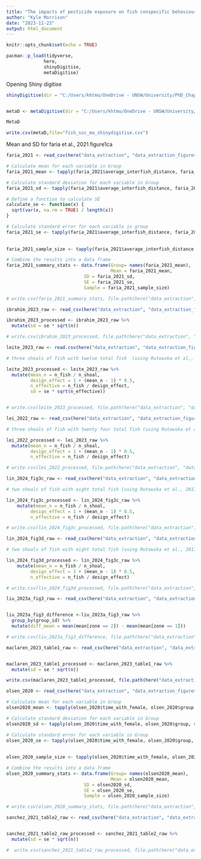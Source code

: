 ```yaml
---
title: "The impacts of pesticide exposure on fish conspecific behavioural interactions: systematic review and meta-analysis - data extraction"
author: "Kyle Morrison"
date: "2023-11-23"
output: html_document
---
```


```r
knitr::opts_chunk$set(echo = TRUE)
```

```r
pacman::p_load(tidyverse,
              here,
              shinyDigitise,
              metaDigitise)
```


Opening Shiny digitise
```r
shinyDigitise(dir = "C:/Users/khtmo/OneDrive - UNSW/University/PhD_Chapters/4_fish_soc_ma/fish_conspecific_behaviour_MA/data_extraction/data_extraction_figures")


metaD <- metaDigitise(dir = "C:/Users/khtmo/OneDrive - UNSW/University/PhD_Chapters/4_fish_soc_ma/fish_conspecific_behaviour_MA/data_extraction/data_extraction_figures")

MetaD

write.csv(metaD,file="fish_soc_ma_shinydigitise.csv")


```


Mean and SD for faria et al., 2021 figure1ca
```r
faria_2021 <- read_csv(here("data_extraction", "data_extraction_figures", "faria_2021_fig1ca_raw.csv"))

# Calculate mean for each variable in Group
faria_2021_mean <- tapply(faria_2021$average_interfish_distance, faria_2021$group, mean, na.rm = TRUE)

# Calculate standard deviation for each variable in Group
faria_2021_sd <- tapply(faria_2021$average_interfish_distance, faria_2021$group, sd, na.rm = TRUE)

# Define a function to calculate SE
calculate_se <- function(x) {
  sqrt(var(x, na.rm = TRUE) / length(x))
}

# Calculate standard error for each variable in group
faria_2021_se <- tapply(faria_2021$average_interfish_distance, faria_2021$group, function(x) calculate_se(x) / sqrt(length(x)))
 
 
faria_2021_sample_size <- tapply(faria_2021$average_interfish_distance, faria_2021$group, length)

# Combine the results into a data frame
faria_2021_summary_stats <- data.frame(Group= names(faria_2021_mean),
                                       Mean = faria_2021_mean,
                             SD = faria_2021_sd,
                             SE = faria_2021_se,
                             Sample = faria_2021_sample_size)

# write.csv(faria_2021_summary_stats, file.path(here("data_extraction", "data_extraction_figures"), "faria_2021_summary_stats.csv"), row.names = FALSE)

```

```r
ibrahim_2023_raw <- read_csv(here("data_extraction", "data_extraction_figures", "ibrahim_2023_table1_raw.csv"))

ibrahim_2023_processed <- ibrahim_2023_raw %>%
  mutate(sd = se * sqrt(n))

# write.csv(ibrahim_2023_processed, file.path(here("data_extraction", "data_extraction_figures"), "ibrahim_2023_processed.csv"), row.names = FALSE)

```

```r
leite_2023_raw <- read.csv(here("data_extraction", "data_extraction_figures", "leite_2023_in_text_raw.csv"))

# three shoals of fish with twelve total fish  (using Rutowska et al., 2013 for effective sample size)

leite_2023_processed <- leite_2023_raw %>%
  mutate(mean_n = n_fish / n_shoal,
         design_effect = 1 + (mean_n - 1) * 0.5,
         n_effective = n_fish / design_effect,
         sd = se * sqrt(n_effective))


# write.csv(leite_2023_processed, file.path(here("data_extraction", "data_extraction_figures"), "leite_2023_processed.csv"), row.names = FALSE)


```


```r
lei_2022_raw <- read_csv(here("data_extraction", "data_extraction_figures", "lei_2022_sample_size_raw.csv"))

# three shoals of fish with twenty four total fish (using Rutowska et al., 2013 for effective sample size)

lei_2022_processed <- lei_2023_raw %>%
  mutate(mean_n = n_fish / n_shoal,
         design_effect = 1 + (mean_n - 1) * 0.5,
         n_effective = n_fish / design_effect)

# write.csv(lei_2022_processed, file.path(here("data_extraction", "data_extraction_figures"), "lei_2022_sample_size_processed.csv"), row.names = FALSE)

```


```r
lin_2024_fig3c_raw <- read_csv(here("data_extraction", "data_extraction_figures", "lin_2024_fig3c_sample_size_raw.csv"))

# two shoals of fish with eight total fish (using Rutowska et al., 2013 for effective sample size)

lin_2024_fig3c_processed <- lin_2024_fig3c_raw %>% 
    mutate(mean_n = n_fish / n_shoal,
         design_effect = 1 + (mean_n - 1) * 0.5,
         n_effective = n_fish / design_effect)

# write.csv(lin_2024_fig3c_processed, file.path(here("data_extraction", "data_extraction_figures"), "lin_2024_fig3c_processed.csv"), row.names = FALSE)

```



```r
lin_2024_fig3d_raw <- read_csv(here("data_extraction", "data_extraction_figures", "lin_2024_fig3d_sample_size_raw.csv"))

# two shoals of fish with eight total fish (using Rutowska et al., 2013 for effective sample size)

lin_2024_fig3d_processed <- lin_2024_fig3c_raw %>% 
    mutate(mean_n = n_fish / n_shoal,
         design_effect = 1 + (mean_n - 1) * 0.5,
         n_effective = n_fish / design_effect)

# write.csv(lin_2024_fig3d_processed, file.path(here("data_extraction", "data_extraction_figures"), "lin_2024_fig3d_processed.csv"), row.names = FALSE)

```


```r
liu_2023a_fig3_raw <- read_csv(here("data_extraction", "data_extraction_figures", "liu_2023a_fig3_raw.csv"))


liu_2023a_fig3_difference <-liu_2023a_fig3_raw %>%
  group_by(group_id) %>%
  mutate(diff_mean = mean(mean[zone == 2]) - mean(mean[zone == 1]))

# write.csv(liu_2023a_fig3_difference, file.path(here("data_extraction", "data_extraction_figures"), "liu_2023a_fig3_difference.csv"), row.names = FALSE)


```


```r
maclaren_2023_table1_raw <- read_csv(here("data_extraction", "data_extraction_figures", "maclaren_2023_table1_raw.csv"))


maclaren_2023_table1_processed <- maclaren_2023_table1_raw %>%
  mutate(sd = se * sqrt(n))

write.csv(maclaren_2023_table1_processed, file.path(here("data_extraction", "data_extraction_figures"), "maclaren_2023_table1_processed.csv"), row.names = FALSE)

```


```r
olsen_2020 <- read_csv(here("data_extraction", "data_extraction_figures", "olsen_2020_fig1_raw.csv"))

# Calculate mean for each variable in Group
olsen2020_mean <- tapply(olsen_2020$time_with_female, olsen_2020$group, mean, na.rm = TRUE)

# Calculate standard deviation for each variable in Group
olsen2020_sd <- tapply(olsen_2020$time_with_female, olsen_2020$group, sd, na.rm = TRUE)

# Calculate standard error for each variable in Group
olsen_2020_se <- tapply(olsen_2020$time_with_female, olsen_2020$group, function(x) calculate_se(x) / sqrt(length(x)))
 
 
olsen_2020_sample_size <- tapply(olsen_2020$time_with_female, olsen_2020$group, length)

# Combine the results into a data frame
olsen_2020_summary_stats <- data.frame(Group= names(olsen2020_mean),
                                       Mean = olsen2020_mean,
                             SD = olsen2020_sd,
                             SE = olsen_2020_se,
                             Sample = olsen_2020_sample_size)

# write.csv(olsen_2020_summary_stats, file.path(here("data_extraction", "data_extraction_figures"), "olsen_2020_summary_stats.csv"), row.names = FALSE)
```

```r
sanchez_2021_table2_raw <- read_csv(here("data_extraction", "data_extraction_figures", "sanchez_2021_table2_raw.csv"))


sanchez_2021_table2_raw_processed <- sanchez_2021_table2_raw %>%
  mutate(sd = se * sqrt(n))

#  write.csv(sanchez_2021_table2_raw_processed, file.path(here("data_extraction", "data_extraction_figures"), "sanchez_2021_table2_raw_processed.csv"), row.names = FALSE)

```

